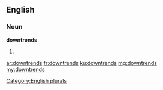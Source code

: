 ==English==

===Noun===
'''downtrends'''

# {{plural of|downtrend}}

[[Category:English plurals]]

[[ar:downtrends]]
[[fr:downtrends]]
[[ku:downtrends]]
[[mg:downtrends]]
[[my:downtrends]]